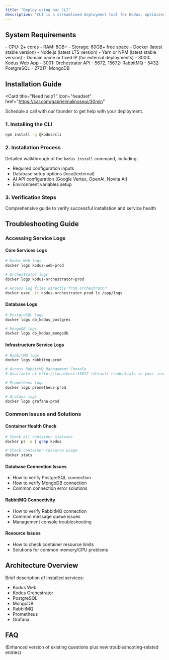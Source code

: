 ```yaml
---
title: "Deploy using our CLI"
description: "CLI is a streamlined deployment tool for Kodus, optimized for testing and small-scale deployments."
---
```


## System Requirements

<AccordionGroup>
  <Accordion title="Recommended Hardware">
    - CPU: 2+ cores - RAM: 8GB+ - Storage: 60GB+ free space
  </Accordion>
  <Accordion title="Required Software">
    - Docker (latest stable version) - Node.js (latest LTS version) - Yarn or
    NPM (latest stable version) - Domain name or fixed IP (for external
    deployments)
  </Accordion>
  <Accordion title="Required Ports">
    - 3000: Kodus Web App - 3001: Orchestrator API - 5672, 15672: RabbitMQ -
    5432: PostgreSQL - 27017: MongoDB
  </Accordion>
</AccordionGroup>

## Installation Guide

<Card
  title="Need help?"
  icon="headset"
  href="https://cal.com/gabrielmalinosqui/30min"
>
  Schedule a call with our founder to get help with your deployment.
</Card>

### 1. Installing the CLI

```bash
npm install -g @kodus/cli
```

### 2. Installation Process

Detailed walkthrough of the `kodus install` command, including:

- Required configuration inputs
- Database setup options (local/external)
- AI API configuration (Google Vertex, OpenAI, Novita AI)
- Environment variables setup

### 3. Verification Steps

Comprehensive guide to verify successful installation and service health

## Troubleshooting Guide

### Accessing Service Logs

#### Core Services Logs

```bash
# Kodus Web logs
docker logs kodus-web-prod

# Orchestrator logs
docker logs kodus-orchestrator-prod

# Access log files directly from orchestrator
docker exec -it kodus-orchestrator-prod ls /app/logs
```

#### Database Logs

```bash
# PostgreSQL logs
docker logs db_kodus_postgres

# MongoDB logs
docker logs db_kodus_mongodb
```

#### Infrastructure Service Logs

```bash
# RabbitMQ logs
docker logs rabbitmq-prod

# Access RabbitMQ Management Console
# Available at http://localhost:15672 (default credentials in your .env file)

# Prometheus logs
docker logs prometheus-prod

# Grafana logs
docker logs grafana-prod
```

### Common Issues and Solutions

#### Container Health Check

```bash
# Check all container statuses
docker ps -a | grep kodus

# Check container resource usage
docker stats
```

#### Database Connection Issues

- How to verify PostgreSQL connection
- How to verify MongoDB connection
- Common connection error solutions

#### RabbitMQ Connectivity

- How to verify RabbitMQ connection
- Common message queue issues
- Management console troubleshooting

#### Resource Issues

- How to check container resource limits
- Solutions for common memory/CPU problems

## Architecture Overview

Brief description of installed services:

- Kodus Web
- Kodus Orchestrator
- PostgreSQL
- MongoDB
- RabbitMQ
- Prometheus
- Grafana

## FAQ

(Enhanced version of existing questions plus new troubleshooting-related entries)
